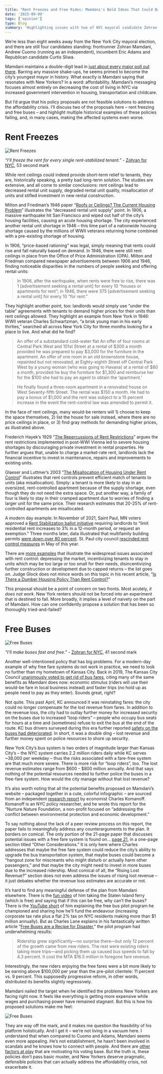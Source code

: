 ```yaml
---
title: "Rent Freezes and Free Rides: Mamdani's Bold Ideas That Could Backfire Big Time"
date: '2025-09-09'
tags: ['opinion']
type: Blog
summary: 'Highlighting issues with two of NYC mayoral candidate Zohran Mamdani’s policy proposals for housing and transit.'
---
```


We’re less than eight weeks away from the New York City mayoral election, and there are still four candidates standing: frontrunner Zohran Mamdani, Andrew Cuomo (running as an independent), incumbent Eric Adams and Republican candidate Curtis Sliwa.

Mamdani maintains a double-digit lead in [just about every major poll out there](https://www.nytimes.com/interactive/polls/nyc-mayoral-election-polls-2025.html). Barring any massive shake-ups, he seems primed to become the city’s youngest mayor in history. What exactly is Mamdani saying that resonates with New Yorkers? In a word: affordability. Mamdani’s messaging focuses almost entirely on decreasing the cost of living in NYC via increased government intervention in housing, transportation and childcare.

But I’d argue that his policy proposals are not feasible solutions to address the affordability crisis. I’ll discuss two of the proposals here – rent freezing and free buses – and highlight multiple historical examples of these policies failing, and, in many cases, making the affected systems even worse.

# Rent Freezes

![Rent Freezes](/static/images/mamdani-policies/rent-freezes.png)

_“I’ll freeze the rent for every single rent-stabilized tenant.”_ - [Zohran for NYC](https://youtu.be/UzNEFwLz6C4?si=ud0Hj24qI8sH37gz&t=50), 53 second mark

While rent ceilings could indeed provide short-term relief to tenants, they are, historically speaking, a pretty bad long-term solution. The studies are extensive, and all come to similar conclusions: rent ceilings lead to decreased rental unit supply, degraded rental unit quality, misallocation of units and stifled investment in new rental construction.

Milton and Friedman’s 1946 paper “[Roofs or Ceilings? The Current Housing Problem](https://fee.org/resources/roofs-or-ceilings-the-current-housing-problem/)” illustrates the “decreased rental unit supply” point. In 1906, a massive earthquake hit San Francisco and wiped out half of the city’s housing facilities, causing an acute housing shortage. The city experienced another rental unit shortage in 1946 – this time part of a nationwide housing shortage caused by the millions of WWII veterans returning home combined with a pre-existing shortage of housing.

In 1906, “price-based rationing” was legal, simply meaning that rents could rise and fall naturally based on demand. In 1946, there were still rent ceilings in place from the Office of Price Administration (OPA). Milton and Friedman compared newspaper advertisements between 1906 and 1946, finding noticeable disparities in the numbers of people seeking and offering rental units:

> In 1906, after the earthquake, when rents were free to rise, there was 1 [advertisement seeking a rental unit] for every 10 “houses or apartments for rent”; in 1946, there were 375 [advertisement seeking a rental unit] for every 10 “for rent.”

They highlight another point, too: landlords would simply use “under the table” agreements with tenants to demand higher prices for their units than rent ceilings allowed. They highlight an example from New York in 1946: WWII veteran Charles Schwartzman, “a brisk young man in his early thirties,” searched all across New York City for three months looking for a place to live. And what did he find?

> An offer of a substandard cold-water flat An offer of four rooms at Central Park West and 101st Street at a rental of \$300 a month provided he was prepared to pay \$3,000 for the furniture in the apartment. An offer of one room in an old brownstone house, repainted but not renovated, at Eighty-eighth Street off Central Park West by a young woman (who was going to Havana) at a rental of \$80 a month, provided he buy the furniture for \$1,300 and reimburse her for the \$100 she had to pay an agent to obtain the ‘apartment.’

> He finally found a three-room apartment in a renovated house on West Seventy-fifth Street. The rental was \$150 a month. He had to pay a bonus of \$1,000 and the rent was subject to a 15 percent increase in the event the rent-control law was amended to permit it.

In the face of rent ceilings, many would-be renters will 1\) choose to keep the space themselves, 2\) list the house for sale instead, where there are no price ceilings in place, or 3\) find gray methods for demanding higher prices, as illustrated above.

Frederich Hayek’s 1929 “[The Repercussions of Rent Restrictions](https://iea.org.uk/wp-content/uploads/2016/07/Verdict%20On%20Rent%20Control.pdf)” argues the rent restrictions implemented in post-WWI Vienna led to severe housing shortages by discouraging private investment in rental properties. He further argues that, unable to charge a market-rate rent, landlords lack the financial incentive to invest in maintenance, repairs and improvements to existing units.

Glaeser and Luttmer’s 2003 “[The Misallocation of Housing Under Rent Control](https://users.nber.org/~luttmer/rentcontrol.pdf)” illustrates that rent controls prevent efficient match of tenants to units (aka misallocation). Simply: a tenant is more likely to stay in an oversized, rent-controlled apartment because of the supply shortage, even though they do not need the extra space. Or, put another way, a family of four is likely to stay in their cramped apartment due to worries of finding a larger unit for the same price. Their research estimates that 20-25% of rent-controlled apartments are misallocated.

A modern day example: In November of 2021, Saint Paul, MN voters approved a [Rent Stabilization ballot initiative](https://www.stpaul.gov/departments/safety-inspections/rent-buy-sell-property/rent-stabilization) requiring landlords to “limit residential rent increases to 3% in a 12-month period, or request an exemption.” Three months later, data illustrated that multifamily building permits [were down over 80 percent](https://www.minnpost.com/cityscape/2022/03/in-first-months-since-passage-of-st-pauls-rent-control-ordinance-housing-construction-is-way-down/). St. Paul city council [rescinded rent control measures](https://minnesotareformer.com/2025/05/08/st-paul-walks-back-rent-control) in May of this year.

There are [more examples](https://www.brookings.edu/articles/what-does-economic-evidence-tell-us-about-the-effects-of-rent-control) that illustrate the widespread issues associated with rent control: depressing the market, incentivizing tenants to stay in units which may be too large or too small for their needs, disincentivizing further construction or development due to capped returns – the list goes on. Judge Glock does not mince words on this topic in his recent article, “[Is There a Dumber Housing Policy Than Rent Control?](https://www.thefp.com/p/is-there-a-dumber-housing-policy-than-rent-control)”

This proposal should be a point of concern on two fronts. Most acutely, _it does not work_. New York renters should not be forced into an experiment that is destined to fail. More broadly, it implies a level of naivety on the part of Mamdani. How can one confidently propose a solution that has been so thoroughly tried-and-failed?

# Free Buses

![Free Buses](/static/images/mamdani-policies/free-buses.png)

_“I’ll make buses fast and free.”_ - [Zohran for NYC](https://youtu.be/UzNEFwLz6C4?si=ud0Hj24qI8sH37gz&t=41), 41 second mark

Another well-intentioned policy that has big problems. For a modern-day example of why free fare systems do not work in practice, we need to look no further than my hometown of Kansas City. Back in 2019, The Kansas City Council [unanimously voted to get rid of bus fares](https://www.kcur.org/government/2019-12-05/kansas-city-council-unanimously-votes-to-get-rid-of-bus-fares), citing many of the same benefits as Mamdani does now: economic stimulus (riders will use their would-be fare in local business instead) and faster trips (no hold up as people need to pay as they enter). Sounds great, right?

Not quite. This past April, KC announced it was reinstating fares: the city could no longer compensate for the lost revenue from fares. In addition to the revenue loss, the city had to outlay further money for increased security on the buses due to increased “loop riders” – people who occupy bus seats for hours at a time and (sometimes) refuse to exit the bus at the end of the route. KC bus drivers surveyed during this era further reported [safety on the buses had deteriorated](https://drive.google.com/file/d/1knSJpQ_0oSgw2dwtzTeycDQ6vtwhFQbN/view). In short, it was a double ding – lost revenue and further money spent on police resources to shore up security.

New York City’s bus system is two orders of magnitude larger than Kansas City’s – the NYC system carries 2.2 million riders daily while KC serves ~38,000 per weekday – thus the risks associated with a fare-free system are that much more severe. There is more risk for “loop riders”, too. The lost revenue estimates range from \$600 - \$800 million annually. And that says nothing of the potential resources needed to further police the buses in a free-fare system. How would the city manage without that lost revenue?

It’s also worth noting that all the potential benefits proposed on Mamdani’s website – packaged together in a cute, colorful infographic – are sourced from an independent [research report](https://www.komanoff.net/cars_II/Eliminating_NYC_Bus_Fares.pdf) by economist Charles Komanoff. Komanoff is an NYC policy researcher, and he wrote this report for the “Nurture Nature Foundation, a non-profit focused on “addressing the conflict between environmental protection and economic development.”

To say nothing about the lack of a peer review process on this report, the paper fails to meaningfully address any counterarguments to the plan. It borders on comical. The only portion of the 21-page paper that discusses potential issues with a free fare system is found on… [page 21](https://imgur.com/a/Oo3AWjZ), in a one-page section titled “Other Considerations.” It is only here where Charles addresses that maybe the free fare system could reduce the city’s ability to upgrade the bus transportation system, that maybe buses could become a “hangout zone for miscreants who might disturb or actually harm other passengers,” and that maybe the city might need to invest in more buses due to the increased ridership. Most comical of all, the “Rising Lost Revenue?” section does not even address the issues of rising lost revenue – it just debates whether the revenue loss estimates are accurate or not.

It’s hard to find any meaningful defense of the plan from Mamdani elsewhere. There is the [fun video](https://www.youtube.com/watch?v=RScORcC0ssQ) of him taking the Staten Island ferry (which is free) and saying that if this can be free, why can’t the buses? There is the [YouTube short](https://youtube.com/shorts/Do0fTtPfaOE?si=Vkq_NBhoj6w1gqAY) of him explaining the free bus pilot program he championed and sharing how he’ll fund the endeavour (increasing corporate tax rate plus a flat 2\% tax on NYC residents making more than $1 million annually). But as Charles Lane explains in his fantastically written article “[Free Buses are a Recipe for Disaster](https://www.thefp.com/p/free-buses-in-new-york-are-a-recipe-for-disaster-mayoral-race),” the pilot program had underwhelming results:

> Ridership grew significantly—no surprise there—but only 12 percent of the growth came from new riders. The rest were existing riders taking more trips—and picking them up caused bus speeds to fall by 4.3 percent. It cost the MTA $16.5 million in foregone fare revenue.

Interestingly, the new riders enjoying the free fares were a bit more likely to be earning above $100,000 per year than the pre-pilot clientele: 11 percent vs. 9 percent. This supposedly progressive reform, in other words, distributed its benefits slightly regressively.

Mamdani nailed the target when he identified the problems New Yorkers are facing right now. It feels like everything is getting more expensive while wages and purchasing power have remained stagnant. But this is how his proposed solutions make me feel:

![Free Buses](/static/images/mamdani-policies/meme.png)

They are way off the mark, and it makes me question the feasibility of his platform holistically. And I get it – we’re not living in a vacuum here. I understand that when compared to Cuomo and Adams, Mamdani seems even more appealing. He’s not establishment, he hasn’t been involved in scandals and he knows how to connect with people. And there are [other factors at play](https://www.thefp.com/p/yuppies-socialists-zohran-mamdani) that are motivating his voting base. But the truth is, these policies don’t pass basic muster, and New Yorkers deserve pragmatic, defensible policies that can actually address the affordability crisis, not exacerbate it.
